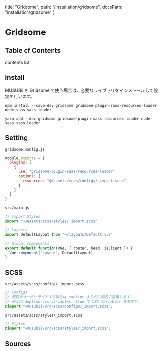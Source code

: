   title: "Gridsome",
  path: "/installation/gridsome",
  docsPath: "installation/gridsome"
}


# Gridsome

## Table of Contents

contents list

## Install

MUSUBii を Gridsome で使う場合は、必要なライブラリをインストールして設定を行います。

```
npm install --save-dev gridsome gridsome-plugin-sass-resources-loader node-sass sass-loader
```

```
yarn add --dev gridsome gridsome-plugin-sass-resources-loader node-sass sass-loader
```

## Setting

`gridsome.config.js`

```js
module.exports = {
  plugins: [
    {
      use: "gridsome-plugin-sass-resources-loader",
      options: {
        resources: "@/assets/scss/configs/_import.scss"
      }
    }
  ]
}
```

`src/main.js`

```js
// Import Styles
import "~/assets/scss/styles/_import.scss"

// Layouts
import DefaultLayout from "~/layouts/Default.vue"

// Global components
export default function(Vue, { router, head, isClient }) {
  Vue.component("Layout", DefaultLayout)
}
```

## SCSS

`src/assets/scss/configs/_import.scss`

```scss
// Configs
// 変数をオーバーライドする場合は configs より先に同名で定義します
// 例えば $option-css-variables: true で CSS Variables を有効化
@import "~musubii/src/scss/configs/_import.scss";
```

`src/assets/scss/styles/_import.scss`

```scss
// Styles
@import "~musubii/src/scss/styles/_import.scss";
```

## Sources

<PreviewSources title={meta.title} docsPath={meta.docsPath} />
